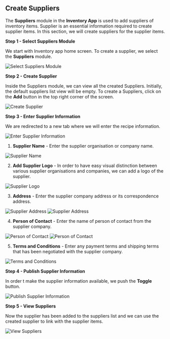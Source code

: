 ## Create Suppliers

The **Suppliers** module in the **Inventory App** is used to add suppliers of inventory items. Supplier is an essential information required to create supplier items. In this section, we will create suppliers for the supplier items.

**Step 1 - Select Suppliers Module**

We start with Inventory app home screen. To create a supplier, we select the **Suppliers** module.

![Select Suppliers Module](/images/inventory/suppliers/create-supplier/Step1.png "Select Suppliers Module")

**Step 2 - Create Supplier**

Inside the Suppliers module, we can view all the created Suppliers. Initially, the default suppliers list view will be empty. To create a Suppliers, click on the  **Add**  button in the top right corner of the screen.

![Create Supplier](/images/inventory/suppliers/create-supplier/Step2.png "Create Supplier")

**Step 3 - Enter Supplier Information**

We are redirected to a new tab where we will enter the recipe information.

![Enter Supplier Information](/images/inventory/suppliers/create-supplier/Step3.0.png "Enter Supplier Information")

1. **Supplier Name** - Enter the supplier organisation or company name.

![Supplier Name](/images/inventory/suppliers/create-supplier/Step3.1.png "Supplier Name")

2. **Add Supplier Logo** - In order to have easy visual distinction between various supplier organisations and companies, we can add a logo of the supplier.

![Supplier Logo](/images/inventory/suppliers/create-supplier/Step3.2.png "Supplier Logo")

3. **Address** - Enter the supplier company address or its correspondence address.

![Supplier Address](/images/inventory/suppliers/create-supplier/Step3.3.1.png "Supplier Address")
![Supplier Address](/images/inventory/suppliers/create-supplier/Step3.3.2.png "Supplier Address")

4. **Person of Contact** - Enter the name of person of contact from the supplier company.

![Person of Contact](/images/inventory/suppliers/create-supplier/Step3.4.1.png "Person of Contact")
![Person of Contact](/images/inventory/suppliers/create-supplier/Step3.4.2.png "Person of Contact")

5. **Terms and Conditions** - Enter any payment terms and shipping terms that has been negotiated with the supplier company.

![Terms and Conditions](/images/inventory/suppliers/create-supplier/Step3.5.png "Terms and Conditions")

**Step 4 - Publish Supplier Information**

In order t make the supplier information available, we push the **Toggle** button.

![Publish Supplier Information](/images/inventory/suppliers/create-supplier/Step4.png "Publish Supplier Information")

**Step 5 - View Suppliers**

Now the supplier has been added to the suppliers list and we can use the created supplier to link with the supplier items.

![View Suppliers](/images/inventory/suppliers/create-supplier/Step5.png "View Suppliers")